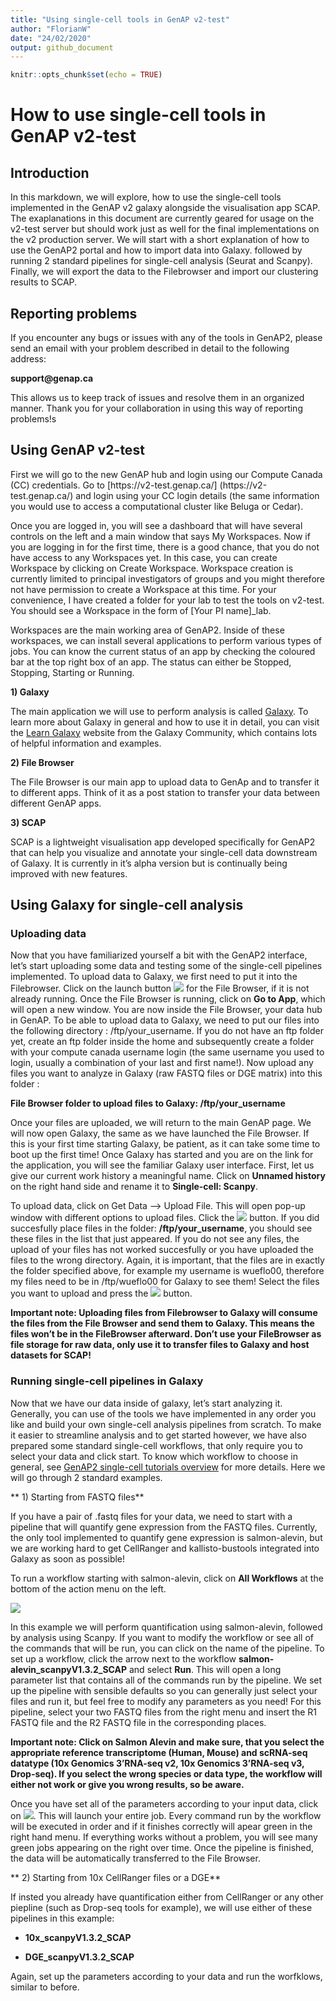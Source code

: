 ```yaml
---
title: "Using single-cell tools in GenAP v2-test"
author: "FlorianW"
date: "24/02/2020"
output: github_document
---
```


```r
knitr::opts_chunk$set(echo = TRUE)
```

# How to use single-cell tools in GenAP v2-test

## Introduction

In this markdown, we will explore, how to use the single-cell tools implemented in the GenAP v2 galaxy  alongside the visualisation app SCAP. The exaplanations in this document are currently geared for usage on the v2-test server but should work just as well for the final implementations on the v2 production server. We will start with a short explanation of how to use the GenAP2 portal and how to import data into Galaxy. followed by running 2 standard pipelines for single-cell analysis (Seurat and Scanpy). Finally, we will export the data to the Filebrowser and import our clustering results to SCAP.

## Reporting problems

If you encounter any bugs or issues with any of the tools in GenAP2, please send an email with your problem described in detail to the following address:

**support@genap.ca**

This allows us to keep track of issues and resolve them in an organized manner. Thank you for your collaboration in using this way of reporting problems!s

## Using GenAP v2-test

First we will go to the new GenAP hub and login using our Compute Canada (CC) credentials. Go to [https://v2-test.genap.ca/] (https://v2-test.genap.ca/) and login using your CC login details (the same information you would use to access a computational cluster like Beluga or Cedar).

Once you are logged in, you will see a dashboard that will have several controls on the left and a main window that says My Workspaces. Now if you are logging in for the first time, there is a good chance, that you do not have access to any Workspaces yet. In this case, you can create Workspace by clicking on Create Workspace. Workspace creation is currently limited to principal investigators of groups and you might therefore not have permission to create a Workspace at this time. For your convenience, I have created a folder for your lab to test the tools on v2-test. You should see a Workspace in the form of [Your PI name]_lab.

Workspaces are the main working area of GenAP2. Inside of these workspaces, we can install several applications to perform various types of jobs. You can know the current status of an app by checking the coloured bar at the top right box of an app. The status can either be Stopped, Stopping, Starting or Running.

**1) Galaxy**

The main application we will use to perform analysis is called [Galaxy](https://usegalaxy.org/). To learn more about Galaxy in general and how to use it in detail, you can visit the [Learn Galaxy](https://galaxyproject.org/learn/) website from the Galaxy Community, which contains lots of helpful information and examples. 

**2) File Browser**

The File Browser is our main app to upload data to GenAp and to transfer it to different apps. Think of it as a post station to transfer your data between different GenAP apps.

**3) SCAP**

SCAP is a lightweight visualisation app developed specifically for GenAP2 that can help you visualize and annotate your single-cell data downstream of Galaxy. It is currently in it's alpha version but is continually being improved with new features.

## Using Galaxy for single-cell analysis

### Uploading data

Now that you have familiarized yourself a bit with the GenAP2 interface, let's start uploading some data and testing some of the single-cell pipelines implemented. To upload data to Galaxy, we first need to put it into the Filebrowser. Click on the launch button ![](../www/GenAP_launch_button.jpg) for the File Browser, if it is not already running. Once the File Browser is running, click on **Go to App**, which will open a new window. You are now inside the File Browser, your data hub in GenAP. To be able to upload data to Galaxy, we need to put our files into the following directory : /ftp/your_username. If you do not have an ftp folder yet, create an ftp folder inside the home and subsequently create a folder with your compute canada username login (the same username you used to login, usually a combination of your last and first name!). Now upload any files you want to analyze in Galaxy (raw FASTQ files or DGE matrix) into this folder :

**File Browser folder to upload files to Galaxy: /ftp/your_username**

Once your files are uploaded, we will return to the main GenAP page. We will now open Galaxy, the same as we have launched the File Browser. If this is your first time starting Galaxy, be patient, as it can take some time to boot up the first time! Once Galaxy has started and you are on the link for the application, you will see the familiar Galaxy user interface. First, let us give our current work history a meaningful name. Click on **Unnamed history** on the right hand side and rename it to **Single-cell: Scanpy**. 

To upload data, click on Get Data --> Upload File. This will open pop-up window with different options to upload files. Click the  ![](../www/GenAP_ftp_file.png) button. If you did succesfully place files in the folder: **/ftp/your_username**, you should see these files in the list that just appeared. If you do not see any files, the upload of your files has not worked succesfully or you have uploaded the files to the wrong directory. Again, it is important, that the files are in exactly the folder specified above, for example my username is wueflo00, therefore my files need to be in /ftp/wueflo00 for Galaxy to see them! Select the files you want to upload and press the ![](../www/GenAP_start_button.png) button. 

**Important note: Uploading files from Filebrowser to Galaxy will consume the files from the File Browser and send them to Galaxy. This means the files won't be in the FileBrowser afterward. Don't use your FileBrowser as file storage for raw data, only use it to transfer files to Galaxy and host datasets for SCAP!**

### Running single-cell pipelines in Galaxy

Now that we have our data inside of galaxy, let's start analyzing it. Generally, you can use of the tools we have implemented in any order you like and build your own single-cell analysis pipelines from scratch. To make it easier to streamline analysis and to get started however, we have also prepared some standard single-cell workflows, that only require you to select your data and click start. To know which workflow to choose in general, see [GenAP2 single-cell tutorials overview](./tutorial_overview.md) for more details. Here we will go through 2 standard examples.

** 1) Starting from FASTQ files**

If you have a pair of .fastq files for your data, we need to start with a pipeline that will quantify gene expression from the FASTQ files. Currently, the only tool implemented to quantify gene expression is salmon-alevin, but we are working hard to get CellRanger and kallisto-bustools integrated into Galaxy as soon as possible!

To run a workflow starting with salmon-alevin, click on **All Workflows** at the bottom of the action menu on the left. 

![](../www/GenAP_all_workflows.png)

In this example we will perform quantification using salmon-alevin, followed by analysis using Scanpy. If you want to modify the workflow or see all of the commands that will be run, you can click on the name of the pipeline. To set up a workflow, click the arrow next to the workflow **salmon-alevin_scanpyV1.3.2_SCAP** and select **Run**. This will open a long parameter list that contains all of the commands run by the pipeline. We set up the pipeline with sensible defaults so you can generally just select your files and run it, but feel free to modify any parameters as you need! For this pipeline, select your two FASTQ files from the right menu and insert the R1 FASTQ file and the R2 FASTQ file in the corresponding places. 

**Important note: Click on Salmon Alevin and make sure, that you select the appropriate reference transcriptome (Human, Mouse) and scRNA-seq datatype (10x Genomics 3'RNA-seq v2, 10x Genomics 3'RNA-seq v3, Drop-seq). If you select the wrong species or data type, the workflow will either not work or give you wrong results, so be aware.**

Once you have set all of the parameters according to your input data, click on ![](../www/GenAP_run_workflow.png). This will launch your entire job. Every command run by the workflow will be executed in order and if it finishes correctly will apear green in the right hand menu. If everything works without a problem, you will see many green jobs appearing on the right over time. Once the pipeline is finished, the data will be automatically transferred to the File Browser.

** 2) Starting from 10x CellRanger files or a DGE**

If insted you already have quantification either from CellRanger or any other piepline (such as Drop-seq tools for example), we will use either of these pipelines in this example: 

* **10x_scanpyV1.3.2_SCAP**

* **DGE_scanpyV1.3.2_SCAP**

Again, set up the parameters according to your data and run the worfklows, similar to before.